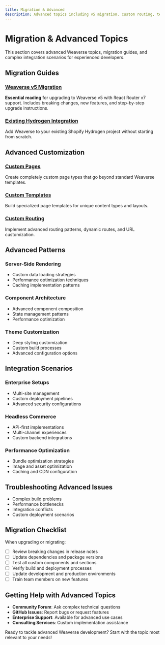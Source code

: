 ```yaml
---
title: Migration & Advanced
description: Advanced topics including v5 migration, custom routing, templates, and integrating Weaverse into existing projects.
---
```


# Migration & Advanced Topics

This section covers advanced Weaverse topics, migration guides, and complex integration scenarios for experienced developers.

## Migration Guides

### [Weaverse v5 Migration](/migration-advanced/v5-migration)
**Essential reading** for upgrading to Weaverse v5 with React Router v7 support. Includes breaking changes, new features, and step-by-step upgrade instructions.

### [Existing Hydrogen Integration](/migration-advanced/existing-hydrogen-integration)
Add Weaverse to your existing Shopify Hydrogen project without starting from scratch.

## Advanced Customization

### [Custom Pages](/migration-advanced/custom-pages)
Create completely custom page types that go beyond standard Weaverse templates.

### [Custom Templates](/migration-advanced/custom-templates)
Build specialized page templates for unique content types and layouts.

### [Custom Routing](/migration-advanced/custom-routing)
Implement advanced routing patterns, dynamic routes, and URL customization.

## Advanced Patterns

### Server-Side Rendering
- Custom data loading strategies
- Performance optimization techniques
- Caching implementation patterns

### Component Architecture
- Advanced component composition
- State management patterns
- Performance optimization

### Theme Customization
- Deep styling customization
- Custom build processes
- Advanced configuration options

## Integration Scenarios

### Enterprise Setups
- Multi-site management
- Custom deployment pipelines
- Advanced security configurations

### Headless Commerce
- API-first implementations
- Multi-channel experiences
- Custom backend integrations

### Performance Optimization
- Bundle optimization strategies
- Image and asset optimization
- Caching and CDN configuration

## Troubleshooting Advanced Issues

- Complex build problems
- Performance bottlenecks
- Integration conflicts
- Custom deployment scenarios

## Migration Checklist

When upgrading or migrating:

- [ ] Review breaking changes in release notes
- [ ] Update dependencies and package versions
- [ ] Test all custom components and sections
- [ ] Verify build and deployment processes
- [ ] Update development and production environments
- [ ] Train team members on new features

## Getting Help with Advanced Topics

- **Community Forum**: Ask complex technical questions
- **GitHub Issues**: Report bugs or request features
- **Enterprise Support**: Available for advanced use cases
- **Consulting Services**: Custom implementation assistance

Ready to tackle advanced Weaverse development? Start with the topic most relevant to your needs!